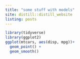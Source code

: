 ```yaml
---
title: "some stuff with models"
site: distill::distill_website
listing: posts
---
```


```r
library(tidyverse)
library(ggplot2)
ggplot(mtcars, aes(disp, mpg))+
  geom_point() +
  geom_smooth()
```

